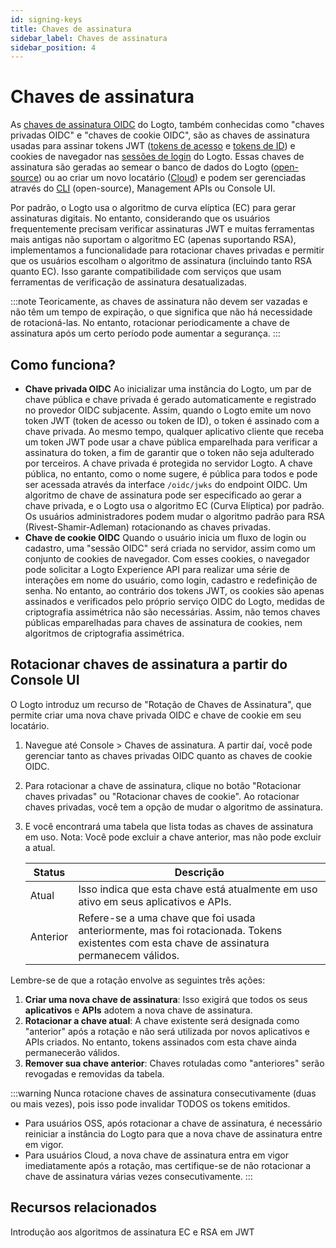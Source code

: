 ```yaml
---
id: signing-keys
title: Chaves de assinatura
sidebar_label: Chaves de assinatura
sidebar_position: 4
---
```


# Chaves de assinatura

As [chaves de assinatura OIDC](https://auth.wiki/signing-key) do Logto, também conhecidas como "chaves privadas OIDC" e "chaves de cookie OIDC", são as chaves de assinatura usadas para assinar tokens JWT ([tokens de acesso](https://auth.wiki/access-token) e [tokens de ID](https://auth.wiki/id-token)) e cookies de navegador nas [sessões de login](/end-user-flows/sign-out#sign-in-session) do Logto. Essas chaves de assinatura são geradas ao semear o banco de dados do Logto ([open-source](/logto-oss)) ou ao criar um novo locatário ([Cloud](/logto-cloud)) e podem ser gerenciadas através do [CLI](/logto-oss/using-cli) (open-source), Management APIs ou Console UI.

Por padrão, o Logto usa o algoritmo de curva elíptica (EC) para gerar assinaturas digitais. No entanto, considerando que os usuários frequentemente precisam verificar assinaturas JWT e muitas ferramentas mais antigas não suportam o algoritmo EC (apenas suportando RSA), implementamos a funcionalidade para rotacionar chaves privadas e permitir que os usuários escolham o algoritmo de assinatura (incluindo tanto RSA quanto EC). Isso garante compatibilidade com serviços que usam ferramentas de verificação de assinatura desatualizadas.

:::note
Teoricamente, as chaves de assinatura não devem ser vazadas e não têm um tempo de expiração, o que significa que não há necessidade de rotacioná-las. No entanto, rotacionar periodicamente a chave de assinatura após um certo período pode aumentar a segurança.
:::

## Como funciona?

- **Chave privada OIDC**
  Ao inicializar uma instância do Logto, um par de chave pública e chave privada é gerado automaticamente e registrado no provedor OIDC subjacente. Assim, quando o Logto emite um novo token JWT (token de acesso ou token de ID), o token é assinado com a chave privada. Ao mesmo tempo, qualquer aplicativo cliente que receba um token JWT pode usar a chave pública emparelhada para verificar a assinatura do token, a fim de garantir que o token não seja adulterado por terceiros. A chave privada é protegida no servidor Logto. A chave pública, no entanto, como o nome sugere, é pública para todos e pode ser acessada através da interface `/oidc/jwks` do endpoint OIDC. Um algoritmo de chave de assinatura pode ser especificado ao gerar a chave privada, e o Logto usa o algoritmo EC (Curva Elíptica) por padrão. Os usuários administradores podem mudar o algoritmo padrão para RSA (Rivest-Shamir-Adleman) rotacionando as chaves privadas.
- **Chave de cookie OIDC**
  Quando o usuário inicia um fluxo de login ou cadastro, uma "sessão OIDC" será criada no servidor, assim como um conjunto de cookies de navegador. Com esses cookies, o navegador pode solicitar a Logto Experience API para realizar uma série de interações em nome do usuário, como login, cadastro e redefinição de senha. No entanto, ao contrário dos tokens JWT, os cookies são apenas assinados e verificados pelo próprio serviço OIDC do Logto, medidas de criptografia assimétrica não são necessárias. Assim, não temos chaves públicas emparelhadas para chaves de assinatura de cookies, nem algoritmos de criptografia assimétrica.

## Rotacionar chaves de assinatura a partir do Console UI

O Logto introduz um recurso de "Rotação de Chaves de Assinatura", que permite criar uma nova chave privada OIDC e chave de cookie em seu locatário.

1. Navegue até <CloudLink to="/signing-keys">Console > Chaves de assinatura</CloudLink>. A partir daí, você pode gerenciar tanto as chaves privadas OIDC quanto as chaves de cookie OIDC.
2. Para rotacionar a chave de assinatura, clique no botão "Rotacionar chaves privadas" ou "Rotacionar chaves de cookie". Ao rotacionar chaves privadas, você tem a opção de mudar o algoritmo de assinatura.
3. E você encontrará uma tabela que lista todas as chaves de assinatura em uso. Nota: Você pode excluir a chave anterior, mas não pode excluir a atual.

   | Status   | Descrição                                                                                                                                  |
   | -------- | ------------------------------------------------------------------------------------------------------------------------------------------ |
   | Atual    | Isso indica que esta chave está atualmente em uso ativo em seus aplicativos e APIs.                                                        |
   | Anterior | Refere-se a uma chave que foi usada anteriormente, mas foi rotacionada. Tokens existentes com esta chave de assinatura permanecem válidos. |

Lembre-se de que a rotação envolve as seguintes três ações:

1. **Criar uma nova chave de assinatura**: Isso exigirá que todos os seus **aplicativos** e **APIs** adotem a nova chave de assinatura.
2. **Rotacionar a chave atual**: A chave existente será designada como "anterior" após a rotação e não será utilizada por novos aplicativos e APIs criados. No entanto, tokens assinados com esta chave ainda permanecerão válidos.
3. **Remover sua chave anterior**: Chaves rotuladas como "anteriores" serão revogadas e removidas da tabela.

:::warning
Nunca rotacione chaves de assinatura consecutivamente (duas ou mais vezes), pois isso pode invalidar TODOS os tokens emitidos.

- Para usuários OSS, após rotacionar a chave de assinatura, é necessário reiniciar a instância do Logto para que a nova chave de assinatura entre em vigor.
- Para usuários Cloud, a nova chave de assinatura entra em vigor imediatamente após a rotação, mas certifique-se de não rotacionar a chave de assinatura várias vezes consecutivamente.
  :::

## Recursos relacionados

<Url href="hhttps://blog.logto.io/introduction-to-ec-and-rsa-signing-algorithms-in-jwt">
  Introdução aos algoritmos de assinatura EC e RSA em JWT
</Url>
